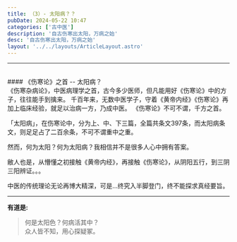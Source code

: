 ```yaml
---
title: （3）- 太阳病？？
pubDate: 2024-05-22 10:47
categories: ['古中医']
description: '自古伤寒出太阳，万病之始'
desc: '自古伤寒出太阳，万病之始'
layout: '../../layouts/ArticleLayout.astro'
---
```


---

<br/>
#### 《伤寒论》之首 -- 太阳病？
<br/>
《伤寒杂病论》，中医病理学之首，古今多少医师，但凡能用好《伤寒论》中的方子，往往能手到擒来。
千百年来，无数中医学子，守着《黄帝内经》《伤寒论》再加上临床经验，就足以治病一方，乃成中医。
《伤寒论》不可不谓，千方之首。

「太阳病」，在伤寒论中，分为上、中、下三篇，全篇共条文397条，而太阳病条文，则足足占了二百余条，不可不谓重中之重。

然而，何为太阳？何为太阳病？我相信并不是很多人心中拥有答案。

敝人也是，从懵懂之初接触《黄帝内经》，再接触《伤寒论》，从阴阳五行，到三阴三阳辨证。。。

中医的传统理论无论再博大精深，可是...终究入半脚登门，终不能探求真经要旨。



---

**有道是:**
>何是太阳色？何病活其中？  
>众人皆不知，用心探疑冢。
